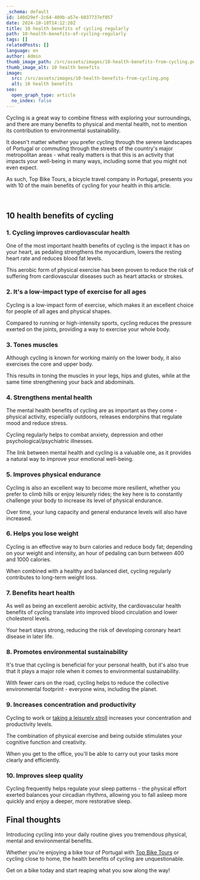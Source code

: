 ```yaml
---
_schema: default
id: 140d29ef-2c64-409b-a57e-6037737ef057
date: 2024-10-18T14:12:20Z
title: 10 health benefits of cycling regularly
path: 10-health-benefits-of-cycling-regularly
tags: []
relatedPosts: []
language: en
author: Admin
thumb_image_path: /src/assets/images/10-health-benefits-from-cycling.png
thumb_image_alt: 10 health benefits
image:
  src: /src/assets/images/10-health-benefits-from-cycling.png
  alt: 10 health benefits
seo:
  open_graph_type: article
  no_index: false
---
```


Cycling is a great way to combine fitness with exploring your surroundings, and
there are many benefits to physical and mental health, not to mention its
contribution to environmental sustainability.

It doesn't matter whether you prefer cycling through the serene landscapes of
Portugal or commuting through the streets of the country's major metropolitan
areas - what really matters is that this is an activity that impacts your
well-being in many ways, including some that you might not even expect.

As such, Top Bike Tours, a bicycle travel company in Portugal, presents you with
10 of the main benefits of cycling for your health in this article.

&nbsp;

## 10 health benefits of cycling

### 1\. Cycling improves cardiovascular health

One of the most important health benefits of cycling is the impact it has on
your heart, as pedaling strengthens the myocardium, lowers the resting heart
rate and reduces blood fat levels.

This aerobic form of physical exercise has been proven to reduce the risk of
suffering from cardiovascular diseases such as heart attacks or strokes.

### 2\. It's a low-impact type of exercise for all ages

Cycling is a low-impact form of exercise, which makes it an excellent choice for
people of all ages and physical shapes.

Compared to running or high-intensity sports, cycling reduces the pressure
exerted on the joints, providing a way to exercise your whole body.

### 3\. Tones muscles

Although cycling is known for working mainly on the lower body, it also
exercises the core and upper body.

This results in toning the muscles in your legs, hips and glutes, while at the
same time strengthening your back and abdominals.

### 4\. Strengthens mental health

The mental health benefits of cycling are as important as they come - physical
activity, especially outdoors, releases endorphins that regulate mood and reduce
stress.

Cycling regularly helps to combat anxiety, depression and other
psychological/psychiatric illnesses.

The link between mental health and cycling is a valuable one, as it provides a
natural way to improve your emotional well-being.

### 5\. Improves physical endurance

Cycling is also an excellent way to become more resilient, whether you prefer to
climb hills or enjoy leisurely rides; the key here is to constantly challenge
your body to increase its level of physical endurance.

Over time, your lung capacity and general endurance levels will also have
increased.

### 6\. Helps you lose weight

Cycling is an effective way to burn calories and reduce body fat; depending on
your weight and intensity, an hour of pedaling can burn between 400 and 1000
calories.

When combined with a healthy and balanced diet, cycling regularly contributes to
long-term weight loss.

### 7\. Benefits heart health

As well as being an excellent aerobic activity, the cardiovascular health
benefits of cycling translate into improved blood circulation and lower
cholesterol levels.

Your heart stays strong, reducing the risk of developing coronary heart disease
in later life.

### 8\. Promotes environmental sustainability

It's true that cycling is beneficial for your personal health, but it's also
true that it plays a major role when it comes to environmental sustainability.

With fewer cars on the road, cycling helps to reduce the collective
environmental footprint - everyone wins, including the planet.

### 9\. Increases concentration and productivity

Cycling to work or
[taking a leisurely stroll](https://topbiketoursportugal.com/bike-tours-in-portugal/)
increases your concentration and productivity levels.

The combination of physical exercise and being outside stimulates your cognitive
function and creativity.

When you get to the office, you'll be able to carry out your tasks more clearly
and efficiently.

### 10\. Improves sleep quality

Cycling frequently helps regulate your sleep patterns - the physical effort
exerted balances your circadian rhythms, allowing you to fall asleep more
quickly and enjoy a deeper, more restorative sleep.

## Final thoughts

Introducing cycling into your daily routine gives you tremendous physical,
mental and environmental benefits.

Whether you're enjoying a bike tour of Portugal with
[Top Bike Tours](https://topbiketoursportugal.com/) or cycling close to home,
the health benefits of cycling are unquestionable.

Get on a bike today and start reaping what you sow along the way!

